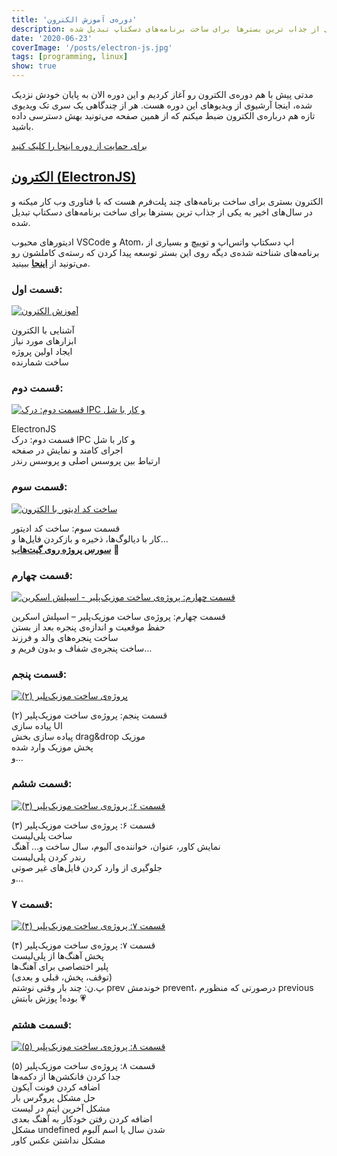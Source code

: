 ```yaml
---
title: 'دوره‌ی آموزش الکترون'
description: الکترون بستری برای ساخت برنامه‌های چند پلت‌فرم هست که با فناوری وب کار میکنه و در سال‌های اخیر به یکی از جذاب ترین بسترها برای ساخت برنامه‌های دسکتاپ تبدیل شده.
date: '2020-06-23'
coverImage: '/posts/electron-js.jpg'
tags: [programming, linux]
show: true
---
```


مدتی پیش با هم دوره‌ی الکترون رو آغاز کردیم و این دوره الان به پایان خودش نزدیک شده، اینجا آرشیوی از ویدیوهای این دوره هست. هر از چندگاهی یک سری تک ویدیوی تازه هم درباره‌ی الکترون ضبط میکنم که از همین صفحه می‌تونید بهش دسترسی داده باشید.

[برای حمایت از دوره اینجا را کلیک کنید](https://idpay.ir/ssshojaei)

## [الکترون (ElectronJS)](https://www.electronjs.org/)

الکترون بستری برای ساخت برنامه‌های چند پلت‌فرم هست که با فناوری وب کار میکنه و در سال‌های اخیر به یکی از جذاب ترین بسترها برای ساخت برنامه‌های دسکتاپ تبدیل شده.

ادیتورهای محبوب VSCode و Atom، اپ دسکتاپ واتس‌اپ و توییچ و بسیاری از برنامه‌های شناخته شده‌ی دیگه روی این بستر توسعه پیدا کردن که رسته‌ی کاملشون رو می‌تونید از **[اینجا](https://www.electronjs.org/apps)** ببینید.

### قسمت اول:

[![آموزش الکترون](/posts/electron-js/Screenshot-from-2020-05-24-06-29-20-1024x576.png)](https://www.aparat.com/v/QNPpE)

آشنایی با الکترون  
ابزارهای مورد نیاز  
ایجاد اولین پروژه  
ساخت شمارنده

### قسمت دوم:

[![قسمت دوم: درک IPC و کار با شل](/posts/electron-js/Screenshot-from-2020-05-24-06-33-14-1024x576.png)](https://www.aparat.com/v/C54bZ)

ElectronJS  
قسمت دوم: درک IPC و کار با شل  
اجرای کامند و نمایش در صفحه  
ارتباط بین پروسس اصلی و پروسس رندر

### قسمت سوم:

[![ساخت کد ادیتور با الکترون](/posts/electron-js/Screenshot-from-2020-05-24-06-35-13-1024x576.png)](https://www.aparat.com/v/NW9GE)

قسمت سوم: ساخت کد ادیتور  
کار با دیالوگ‌ها، ذخیره و بازکردن فایل‌ها و…  
[**سورس پروژه روی گیت‌هاب**](https://github.com/ssshojaei/simpleCodeEditor) 📿

### قسمت چهارم:

[![قسمت چهارم: پروژه‌ی ساخت موزیک‌پلیر - اسپلش اسکرین](/posts/electron-js/Screenshot-from-2020-05-24-06-40-25-1024x576.png)](https://www.aparat.com/v/Kvz6X)

قسمت چهارم: پروژه‌ی ساخت موزیک‌پلیر – اسپلش اسکرین  
حفظ موقعیت و اندازه‌ی پنجره بعد از بستن  
ساخت پنجره‌های والد و فرزند  
ساخت پنجره‌ی شفاف و بدون فریم و…

### قسمت پنجم:

[![پروژه‌ی ساخت موزیک‌پلیر (۲)](/posts/electron-js/Screenshot-from-2020-05-24-06-42-20-1024x576.png)](https://www.aparat.com/v/vq09l)

قسمت پنجم: پروژه‌ی ساخت موزیک‌پلیر (۲)  
پیاده سازی UI  
پیاده سازی بخش drag&drop موزیک  
پخش موزیک وارد شده  
و…

### قسمت ششم:

[![قسمت ۶: پروژه‌ی ساخت موزیک‌پلیر (۳)](/posts/electron-js/Screenshot-from-2020-05-24-06-45-17-1024x576.png)](https://www.aparat.com/v/uqzIv)

قسمت ۶: پروژه‌ی ساخت موزیک‌پلیر (۳)  
ساخت پلی‌لیست  
نمایش کاور، عنوان، خواننده‌ی آلبوم، سال ساخت و… آهنگ  
رندر کردن پلی‌لیست  
جلوگیری از وارد کردن فایل‌های غیر صوتی  
و…

### قسمت ۷:

[![قسمت ۷: پروژه‌ی ساخت موزیک‌پلیر (۴)](/posts/electron-js/Screenshot-from-2020-05-24-06-47-53-1024x576.png)](https://www.aparat.com/v/3qwxR)

قسمت ۷: پروژه‌ی ساخت موزیک‌پلیر (۴)  
پخش آهنگ‌ها از پلی‌لیست  
پلیر اختصاصی برای آهنگ‌ها  
(توقف، پخش، قبلی و بعدی)  
پ.ن: چند بار وقتی نوشتم prev خوندمش prevent، درصورتی که منظورم previous بوده! پوزش بابتش 💗

### قسمت هشتم:

[![قسمت ۸: پروژه‌ی ساخت موزیک‌پلیر (۵)](/posts/electron-js/Screenshot-from-2020-05-24-06-50-44-1024x576.png)](https://www.aparat.com/v/7SRXn)

قسمت ۸: پروژه‌ی ساخت موزیک‌پلیر (۵)  
جدا کردن فانکشن‌ها از دکمه‌ها  
اضافه کردن فونت آیکون  
حل مشکل پروگرس بار  
مشکل آخرین ایتم در لیست  
اضافه کردن رفتن خودکار به آهنگ بعدی  
مشکل undefined شدن سال یا اسم آلبوم  
مشکل نداشتن عکس کاور
